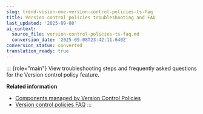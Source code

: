 ```yaml
---
slug: trend-vision-one-version-control-policies-ts-faq
title: Version control policies troubleshooting and FAQ
last_updated: '2025-09-08'
ai_context:
  source_file: version-control-policies-ts-faq.md
  conversion_date: '2025-09-08T23:42:11.640Z'
conversion_status: converted
translation_ready: true
---
```


::: {role="main"}
View troubleshooting steps and frequently asked questions for the Version control policy feature.

**Related information**

- [Components managed by Version Control Policies](components-version-control-policies.mdx)
- [Version control policies FAQ](version-control-policies-faq.md "Frequently asked questions about version control policies.")
:::

